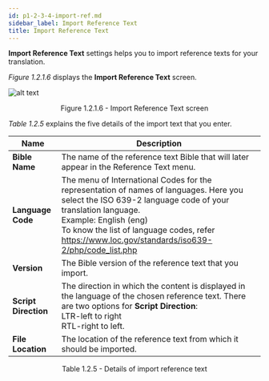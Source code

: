 ```yaml
---
id: p1-2-3-4-import-ref.md
sidebar_label: Import Reference Text
title: Import Reference Text
---
```


**Import Reference Text** settings helps you to import reference texts for your translation.

_Figure 1.2.1.6_ displays the **Import Reference Text** screen.

![alt text](/AutographaLiveImages/Getting_Started/import-reference-text-fig-1.2.1.6.jpg 'Import Reference Text screen')

<div align='center' style={{ fontStyle: 'Italic' }}
>Figure 1.2.1.6 - Import Reference Text screen</div>

_Table 1.2.5_ explains the five details of the import text that you enter.

| Name                 | Description                                                                                                                                                                                                                                                                                   |
| -------------------- | --------------------------------------------------------------------------------------------------------------------------------------------------------------------------------------------------------------------------------------------------------------------------------------------- |
| **Bible Name**       | The name of the reference text Bible that will later appear in the Reference Text menu.                                                                                                                                                                                                       |
| **Language Code**    | The menu of International Codes for the representation of names of languages. Here you select the ISO 639-2 language code of your translation language. <br/> Example: English (eng) <br/> To know the list of language codes, refer https://www.loc.gov/standards/iso639-2/php/code_list.php |
| **Version**          | The Bible version of the reference text that you import.                                                                                                                                                                                                                                      |
| **Script Direction** | The direction in which the content is displayed in the language of the chosen reference text. There are two options for **Script Direction**: <br/> LTR-left to right <br/> RTL-right to left.                                                                                                |
| **File Location**    | The location of the reference text from which it should be imported.                                                                                                                                                                                                                          |

<div align='center' style={{ fontStyle: 'Italic' }}
>Table 1.2.5 - Details of import reference text</div>

